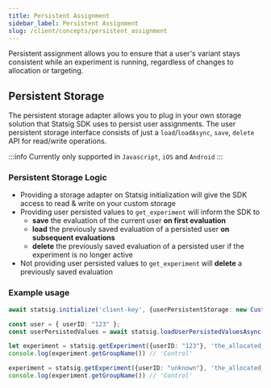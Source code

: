 ```yaml
---
title: Persistent Assignment
sidebar_label: Persistent Assignment
slug: /client/concepts/persistent_assignment
---
```


Persistent assignment allows you to ensure that a user's variant stays consistent while an experiment is running, regardless of changes to allocation or targeting.

## Persistent Storage

The persistent storage adapter allows you to plug in your own storage solution that Statsig SDK uses to persist user assignments.
The user persistent storage interface consists of just a `load`/`loadAsync`, `save`, `delete` API for read/write operations.

:::info
Currently only supported in `Javascript`, `iOS` and `Android`
:::

### Persistent Storage Logic
- Providing a storage adapter on Statsig initialization will give the SDK access to read & write on your custom storage
- Providing user persisted values to `get_experiment` will inform the SDK to
  - **save** the evaluation of the current user **on first evaluation**
  - **load** the previously saved evaluation of a persisted user **on subsequent evaluations**
  - **delete** the previously saved evaluation of a persisted user if the experiment is no longer active
- Not providing user persisted values to `get_experiment` will **delete** a previously saved evaluation

### Example usage

```typescript
await statsig.initialize('client-key', {userPersistentStorage: new CustomStorageAdapter()});

const user = { userID: "123" };
const userPersistedValues = await statsig.loadUserPersistedValuesAsync(user, 'userID');

let experiment = statsig.getExperiment({userID: "123"}, 'the_allocated_experiment', { userPersistedValues: userPersistedValues });
console.log(experiment.getGroupName()) // 'Control'

experiment = statsig.getExperiment({userID: "unknown"}, 'the_allocated_experiment', { userPersistedValues: userPersistedValues });
console.log(experiment.getGroupName()) // 'Control'
```
